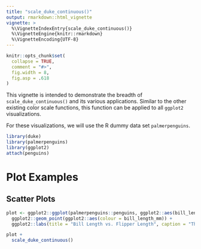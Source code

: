 ```yaml
---
title: "scale_duke_continuous()"
output: rmarkdown::html_vignette
vignette: >
  %\VignetteIndexEntry{scale_duke_continuous()}
  %\VignetteEngine{knitr::rmarkdown}
  %\VignetteEncoding{UTF-8}
---
```


```r
knitr::opts_chunk$set(
  collapse = TRUE,
  comment = "#>",
  fig.width = 8,
  fig.asp = .618
)
```

This vignette is intended to demonstrate the breadth of `scale_duke_continuous()` and its
various applications. Similar to the other existing color scale functions, this function
can be applied to all `ggplot2` visualizations. 

For these visualizations, we will use the R dummy data set `palmerpenguins`.

```r
library(duke)
library(palmerpenguins)
library(ggplot2)
attach(penguins)
```

# Plot Examples

## Scatter Plots

```r
plot <- ggplot2::ggplot(palmerpenguins::penguins, ggplot2::aes(bill_length_mm, flipper_length_mm)) +
  ggplot2::geom_point(ggplot2::aes(colour = bill_length_mm)) +
  ggplot2::labs(title = "Bill Length vs. Flipper Length", caption = "There are three different species of penguins.", x = "Bill Length (mm)", y = "Flipper Length (mm)")

plot +
  scale_duke_continuous()
```
